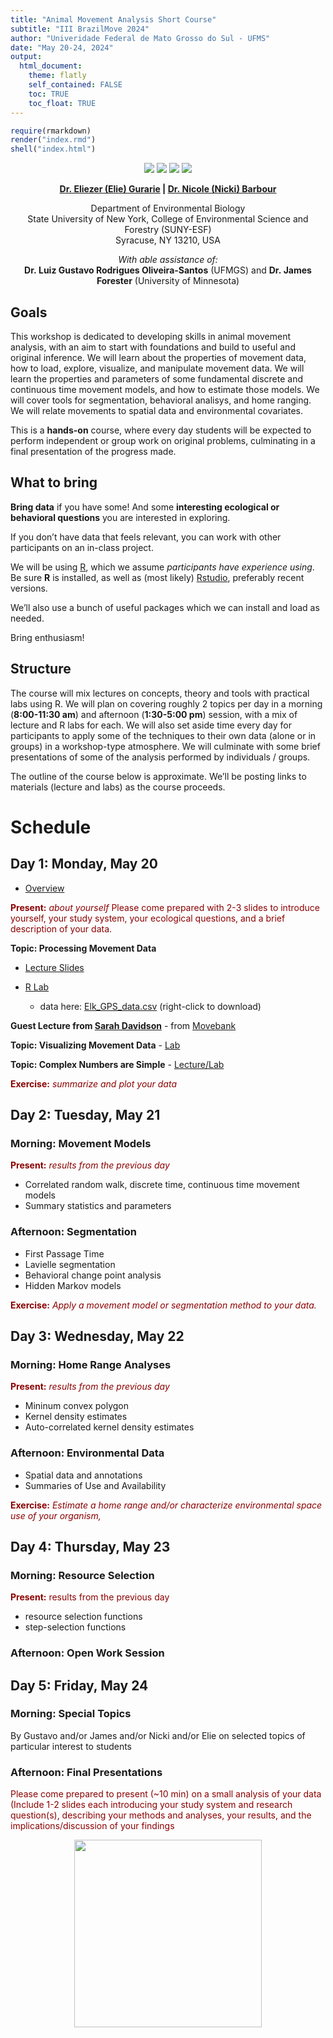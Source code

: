 ```yaml
---
title: "Animal Movement Analysis Short Course"
subtitle: "III BrazilMove 2024"
author: "Univeridade Federal de Mato Grosso do Sul - UFMS" 
date: "May 20-24, 2024"
output: 
  html_document:
    theme: flatly
    self_contained: FALSE
    toc: TRUE
    toc_float: TRUE
---
```


```r
require(rmarkdown)
render("index.rmd")
shell("index.html")
```


<center>

![](images/logo_ecomov_sem_fundo.webp)
![](images/CAPES print logo_editado.webp)
![](images/logo-original-fundo-claro.webp)
![](images/SUNY_ESF_logo.png)

**[Dr. Eliezer (Elie) Gurarie](mailto:egurarie@esf.edu) | [Dr. Nicole (Nicki) Barbour](mailto:barbour@esf.edu)**

Department of Environmental Biology <br>
State University of New York, College of Environmental Science and Forestry (SUNY-ESF) <br>
Syracuse, NY 13210, USA

*With able assistance of:*<br> **Dr. Luiz Gustavo Rodrigues Oliveira-Santos** (UFMGS) and   **Dr. James Forester** (University of Minnesota)

</center>

## Goals

This workshop is dedicated to developing skills in animal movement analysis, with an aim to start with foundations and build to useful and original inference.  We will learn about the properties of movement data, how to load, explore, visualize, and manipulate movement data.  We will learn the  properties and parameters of some fundamental discrete and continuous time movement models, and how to estimate those models.  We will cover tools for segmentation, behavioral analisys, and home ranging. We will relate movements to spatial data and environmental covariates.

This is a **hands-on** course, where every day students will be expected to perform independent or group work on original problems, culminating in a final presentation of the progress made.  

## What to bring

**Bring data** if you have some!  And some **interesting ecological or behavioral questions** you are interested in exploring.  

If you don't have data that feels relevant, you can work with other participants on an in-class project.

We will be using [R](https://cran.r-project.org/), which we assume *participants have experience using*.  Be sure **R** is installed, as well as (most likely) [Rstudio](https://posit.co/download/rstudio-desktop/), preferably recent versions.  

We'll also use a bunch of useful packages which we can install and load as needed.  

Bring enthusiasm! 


## Structure

The course will mix lectures on concepts, theory and tools with practical labs using R. We will plan on covering roughly 2 topics per day in a morning (**8:00-11:30 am**) and afternoon (**1:30-5:00 pm**) session, with a mix of lecture and R labs for each.  We will also set aside time every day for participants to apply some of the techniques to their own data (alone or in groups) in a workshop-type atmosphere.  We will culminate with some brief presentations of some of the analysis performed by individuals / groups.  

The outline of the course below is approximate.  We'll be posting links to materials (lecture and labs) as the course proceeds.  


# Schedule 

## Day 1: Monday, May 20

- [Overview](Day1/01_Overview/Overview.html)

<font color = "darkred"> 
**Present:** *about yourself*
Please come prepared with 2-3 slides to introduce yourself, your study system, your ecological questions, and a brief description of your data. 
</font>

**Topic: Processing Movement Data**

- [Lecture Slides](Day1/02_ProcessingData/PreliminaryProcessing.html)

- [R Lab](Day1/02_ProcessingData/Lab1_DataProcessing.html)
  - data here: [Elk_GPS_data.csv](data/Elk_GPS_data.csv) (right-click to download)
  
**Guest Lecture from [Sarah Davidson](https://www.ab.mpg.de/person/98230/2736)** - from [Movebank](https://www.movebank.org/cms/movebank-main) 

**Topic: Visualizing Movement Data**
- [Lab](Day1/03_SummariesVisualization/Lab02_SomeVisualizations.html)

**Topic: Complex Numbers are Simple**
- [Lecture/Lab](Day1/03_SummariesVisualization/ComplexNumbers.html)

<font color = "darkred"> 
**Exercise:** *summarize and plot your data*
</font>

## Day 2: Tuesday, May 21

### Morning: **Movement Models**

<font color = "darkred"> 
**Present:** *results from the previous day*
</font>

- Correlated random walk, discrete time, continuous time movement models
- Summary statistics and parameters

### Afternoon: **Segmentation**

- First Passage Time
- Lavielle segmentation
- Behavioral change point analysis
- Hidden Markov models

<font color = "darkred"> 
**Exercise:** *Apply a movement model or segmentation method to your data.*
</font>

## Day 3: Wednesday, May 22

### Morning:  **Home Range Analyses**

<font color = "darkred"> 
**Present:** *results from the previous day*
</font>

- Mininum convex polygon
- Kernel density estimates
- Auto-correlated kernel density estimates

### Afternoon:  **Environmental Data**

- Spatial data and annotations
- Summaries of Use and Availability

<font color = "darkred"> 
**Exercise:** *Estimate a home range and/or characterize environmental space use of your organism,*
</font>

## Day 4: Thursday, May 23

### Morning: **Resource Selection**

<font color = "darkred"> 
**Present:** results from the previous day 
</font>

- resource selection functions
- step-selection functions

### Afternoon:  **Open Work Session**

## Day 5: Friday, May 24

### Morning: Special Topics

By Gustavo and/or James and/or Nicki and/or Elie on selected topics of particular interest to students


### Afternoon: **Final Presentations**

<font color = "darkred">

Please come prepared to present (~10 min) on a small analysis of your data (Include 1-2 slides each introducing your study system and research question(s), describing your methods and analyses, your results, and the implications/discussion of your findings

</font>
 
<center>
<img src="https://eligurarie.github.io/MovementEcologyBook/images/Muybridge_Buffalo_galloping.gif" width ="300">
</center>
